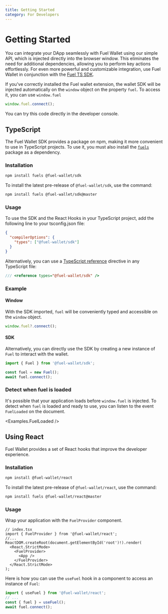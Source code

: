 ```yaml
---
title: Getting Started
category: For Developers
---
```


# Getting Started

You can integrate your DApp seamlessly with Fuel Wallet using our simple API, which is injected directly into the browser window.
This eliminates the need for additional dependencies, allowing you to perform key actions effortlessly.
For even more powerful and customizable integration, use Fuel Wallet in conjunction with the [Fuel TS SDK](https://fuellabs.github.io/fuels-ts/).

<ConnectionAlert />

If you've correctly installed the Fuel wallet extension, the wallet SDK will be injected automatically on the `window` object on the property `fuel`. To access it, you can use `window.fuel`

```ts
window.fuel.connect();
```

You can try this code directly in the developer console.

## TypeScript

The Fuel Wallet SDK provides a package on npm, making it more convenient to use in TypeScript projects.
To use it, you must also install the [`fuels`](https://www.npmjs.com/package/fuels) package as a dependency.

### Installation

```bash
npm install fuels @fuel-wallet/sdk
```

To install the latest pre-release of `@fuel-wallet/sdk`, use the command:

```bash
npm install fuels @fuel-wallet/sdk@master
```

### Usage

To use the SDK and the React Hooks in your TypeScript project, add the following line to your tsconfig.json file:

```json
{
  "compilerOptions": {
    "types": ["@fuel-wallet/sdk"]
  }
}
```

Alternatively, you can use a [TypeScript reference](https://www.typescriptlang.org/docs/handbook/triple-slash-directives.html) directive in any TypeScript file:

```ts
/// <reference types="@fuel-wallet/sdk" />
```

### Example

#### Window

With the SDK imported, `fuel` will be conveniently typed and accessible on the `window` object.

```ts
window.fuel?.connect();
```

#### SDK

Alternatively, you can directly use the SDK by creating a new instance of `Fuel` to interact with the wallet.

```ts
import { Fuel } from '@fuel-wallet/sdk';

const fuel = new Fuel();
await fuel.connect();
```

### Detect when fuel is loaded

It's possible that your application loads before `window.fuel` is injected. To detect when `fuel` is loaded and ready to use, you can listen to the event `FuelLoaded` on the document.

<CodeImport file="../../examples/FuelLoaded.tsx" commentBlock="detectFuel" />

<Examples.FuelLoaded />

## Using React

Fuel Wallet provides a set of React hooks that improve the developer experience.

### Installation

```bash
npm install @fuel-wallet/react
```

To install the latest pre-release of `@fuel-wallet/react`, use the command:

```bash
npm install fuels @fuel-wallet/react@master
```

### Usage

Wrap your application with the `FuelProvider` component.

```tsx
// index.tsx
import { FuelProvider } from '@fuel-wallet/react';
//...
ReactDOM.createRoot(document.getElementById('root')!).render(
  <React.StrictMode>
    <FuelProvider>
      <App />
    </FuelProvider>
  </React.StrictMode>
);
```

Here is how you can use the `useFuel` hook in a component to access an instance of `Fuel`:

```ts
import { useFuel } from '@fuel-wallet/react';
// ...
const { fuel } = useFuel();
await fuel.connect();
```
